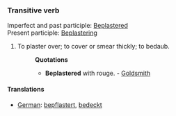 ===Transitive verb===
Imperfect and past participle:  [[Beplastered]] <br>
Present participle: [[Beplastering]]
#To plaster over; to cover or smear thickly; to bedaub.
#:'''Quotations'''
#:*'''Beplastered''' with rouge. - [[Goldsmith]]


====Translations====
*[[German]]: [[bepflastert]], [[bedeckt]]